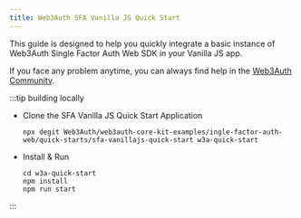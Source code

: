 ```yaml
---
title: Web3Auth SFA Vanilla JS Quick Start
---
```


This guide is designed to help you quickly integrate a basic instance of Web3Auth Single Factor Auth Web SDK in your Vanilla JS app.

If you face any problem anytime, you can always find help in the
[Web3Auth Community](https://web3auth.io/community/c/help-core-kit/core-kit-sfa-web/22).

:::tip building locally

- Clone the SFA Vanilla JS Quick Start Application

  ```shell npm2yarn
  npx degit Web3Auth/web3auth-core-kit-examples/ingle-factor-auth-web/quick-starts/sfa-vanillajs-quick-start w3a-quick-start
  ```

- Install & Run

  ```shell npm2yarn
  cd w3a-quick-start
  npm install
  npm run start
  ```

:::
